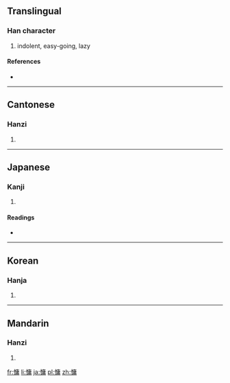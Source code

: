==Translingual==

===Han character===
{{Han char|rn=61|rad=心|as=11|sn=14|four=9002<sub>7</sub>|canj=心戈中月 (PILB)}}

# indolent, easy-going, lazy

====References====
* {{Han ref|kx=0400.120|dkj=11144|dj=0740.070|hdz=42347.090|uh=6175|ud=24949|bh=BA48|bd=47688}}

----

==Cantonese==

===Hanzi===
{{yue-hanzi|jyut=|y=yung4}}

# {{defn|Cantonese|sort=心11}}

----

==Japanese==

===Kanji===
{{ja-kanji|grade=|rs=心11}}

# {{defn|Japanese|sort=心11}}

====Readings====
* {{ja-readings|on=[[よう]] (yō), [[しょう]] (shō)|kun=[[ものうい]] (monoui)}}

----

==Korean==

===Hanja===
{{ko-hanja|hangeul=용|eumhun=|rv=yong|mr=yong|y=yong}}

# {{defn|Korean|sort=心11}}

----

==Mandarin==

===Hanzi===
{{cmn-hanzi|pin=[[yōng]] ([[yong1]]), [[yóng]] ([[yong2]])|wg=yung<sup>1</sup>, yung<sup>2</sup>}}

# {{defn|Mandarin|sort=心11}}

[[fr:慵]]
[[li:慵]]
[[ja:慵]]
[[pl:慵]]
[[zh:慵]]